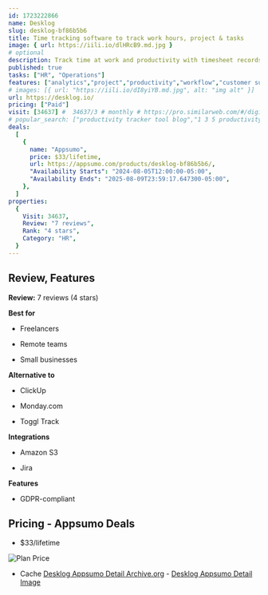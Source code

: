 ```yaml
---
id: 1723222866
name: Desklog
slug: desklog-bf86b5b6
title: Time tracking software to track work hours, project & tasks
image: { url: https://iili.io/dlHRcB9.md.jpg }
# optional
description: Track time at work and productivity with timesheet recordsComplete analysis of workforce performance by tracking whole activities
published: true
tasks: ["HR", "Operations"]
features: ["analytics","project","productivity","workflow","customer support","management","collaboration"]
# images: [{ url: "https://iili.io/dI8yiYB.md.jpg", alt: "img alt" }]
url: https://desklog.io/
pricing: ["Paid"]
visit: [34637] #  34637/3 # monthly # https://pro.similarweb.com/#/digitalsuite/websiteanalysis/home
# popular_search: ["productivity tracker tool blog","1 3 5 productivity","5 by 5 rule tasks","working day to month","working days per month","study time recorder","free leave management system and leave planner online connected with google site","grid.upgrade","grid.upgrade","grid.upgrade"]
deals:
  [
    {
      name: "Appsumo",
      price: $33/lifetime,
      url: https://appsumo.com/products/desklog-bf86b5b6/,
      "Availability Starts": "2024-08-05T12:00:00-05:00",
      "Availability Ends": "2025-08-09T23:59:17.647300-05:00",
    },
  ]
properties:
  {
    Visit: 34637,
    Review: "7 reviews",
    Rank: "4 stars",
    Category: "HR",
  }
---
```


## Review, Features

**Review:** 7 reviews (4 stars)

**Best for**

- Freelancers

- Remote teams

- Small businesses

**Alternative to**

- ClickUp

- Monday.com

- Toggl Track

**Integrations**

- Amazon S3

- Jira

**Features**

- GDPR-compliant

## Pricing - Appsumo Deals

- $33/lifetime

<Img src="https://iili.io/dlIU1ov.png" alt="Plan Price" />

- Cache [Desklog Appsumo Detail Archive.org](https://web.archive.org/web/*/https://appsumo.com/products/desklog-bf86b5b6/) - [Desklog Appsumo Detail Image](https://iili.io/dlIUkxf.png)

